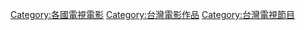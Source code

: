 [[Category:各國電視電影|Category:各國電視電影]]
[[Category:台灣電影作品|Category:台灣電影作品]]
[[Category:台灣電視節目|Category:台灣電視節目]]